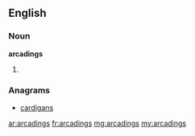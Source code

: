 ==English==

===Noun===
'''arcadings'''

# {{plural of|arcading}}

===Anagrams===
* [[cardigans#English|cardigans]]

[[ar:arcadings]]
[[fr:arcadings]]
[[mg:arcadings]]
[[my:arcadings]]